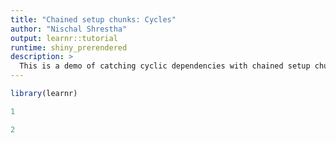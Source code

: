 ```yaml
---
title: "Chained setup chunks: Cycles"
author: "Nischal Shrestha"
output: learnr::tutorial
runtime: shiny_prerendered 
description: >
  This is a demo of catching cyclic dependencies with chained setup chunks starting from a setup chunk.
--- 
```


```r
library(learnr)
```

```r
1
```

```r
2
```


